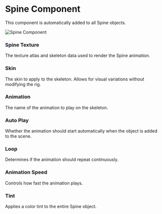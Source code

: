 # Spine Component


This component is automatically added to all Spine objects.

<Image src="/studio-docs/components/spine-component.png" alt="Spine Component" width={600} height={600} className="pt-6" />

### Spine Texture

The texture atlas and skeleton data used to render the Spine animation.

### Skin

The skin to apply to the skeleton. Allows for visual variations without modifying the rig.

### Animation

The name of the animation to play on the skeleton.

### Auto Play

Whether the animation should start automatically when the object is added to the scene.

### Loop

Determines if the animation should repeat continuously.

### Animation Speed

Controls how fast the animation plays.

### Tint

Applies a color tint to the entire Spine object.

